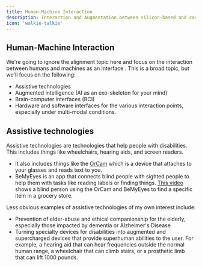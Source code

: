 ```yaml
---
title: Human-Machine Interaction
description: Interaction and Augmentation between silicon-based and carbon-based life forms.
icon: 'walkie-talkie'
---
```


## Human-Machine Interaction

We're going to ignore the alignment topic here and focus on the interaction between humans and machines as an interface . This is a broad topic, but we'll focus on the following:

- Assistive technologies
- Augmented intelligence (AI as an exo-skeleton for your mind)
- Brain-computer interfaces (BCI)
- Hardware and software interfaces for the various interaction points, especially under multi-modal conditions.

## Assistive technologies

Assistive technologies are technologies that help people with disabilities. This includes things like wheelchairs, hearing aids, and screen readers.

- It also includes things like the [OrCam](https://www.orcam.com/en/) which is a device that attaches to your glasses and reads text to you.
- BeMyEyes is an app that connects blind people with sighted people to help them with tasks like reading labels or finding things. [This video](https://www.youtube.com/watch?v=2JqRf9jIj-o) shows a blind person using the OrCam and BeMyEyes to find a specific item in a grocery store.

Less obvious examples of assistive technologies of my own interest include:

- Prevention of elder-abuse and ethical companionship for the elderly, especially those impacted by dementia or Alzheimer's Disease
- Turning specialty devices for disabilities into augmented and supercharged devices that provide superhuman abilities to the user. For example, a hearing aid that can hear frequencies outside the normal human range, a wheelchair that can climb stairs, or a prosthetic limb that can lift 1000 pounds.
